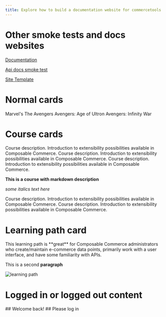 ```yaml
---
title: Explore how to build a documentation website for commercetools
---
```



# Other smoke tests and docs websites

<Cards narrow>
  <Card>

[Documentation](/../documentation)

  </Card>
  <Card>

[Api docs smoke test](/../api-docs-smoke-test)

  </Card>
  <Card>

[Site Template](/../site-template)

  </Card>
</Cards>

# Normal cards

<Cards>
  <Card>Marvel's The Avengers</Card>
  <Card>Avengers: Age of Ultron</Card>
  <Card>Avengers: Infinity War</Card>
</Cards>

# Course cards

<Cards narrow clickable>
<CourseCard duration="30 min" title="Course name" href="self-learning/overview" courseId="66">Course description. Introduction to extensibility possibilities available in Composable Commerce. </CourseCard>
<CourseCard duration="30 min" title="Course name" href="/">Course description. Introduction to extensibility possibilities available in Composable Commerce. </CourseCard>
<CourseCard duration="30 min" title="Course name" href="/">Course description. Introduction to extensibility possibilities available in Composable Commerce. </CourseCard>
<CourseCard duration="30 min" title="Course name" href="/">

**This is a course with markdown description**

*some italics text here*

</CourseCard>
<CourseCard duration="30 min" title="Course name" href="/">Course description. Introduction to extensibility possibilities available in Composable Commerce. </CourseCard>
<CourseCard duration="30 min" title="Course name" href="/">Course description. Introduction to extensibility possibilities available in Composable Commerce. </CourseCard>
</Cards>

# Learning path card

<Cards>
  <LearningPathCard title="Overview" duration="1 hour 25 minutes | 7 courses" productName="Composable Commerce">
This learning path is **great** for Composable Commerce administrators who create/maintain e-commerce data points, primarily work with a user interface, and have some familiarity with APIs.

This is a second **paragraph**
  </LearningPathCard>
  <ImageCard>

  ![learning path](/content/files/logged-in-learning-path.svg)

  </ImageCard>
</Cards>

# Logged in or logged out content

<IfUserLoggedIn>
 ## Welcome back!
</IfUserLoggedIn>

<IfUserLoggedOut>
 ## Please log in
</IfUserLoggedOut>


